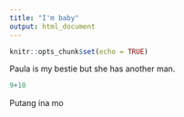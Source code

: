 ```yaml
---
title: "I'm baby"
output: html_document
---
```


```r
knitr::opts_chunk$set(echo = TRUE)
```

Paula is my bestie but she has another man.

```r
9+10
```

Putang ina mo
